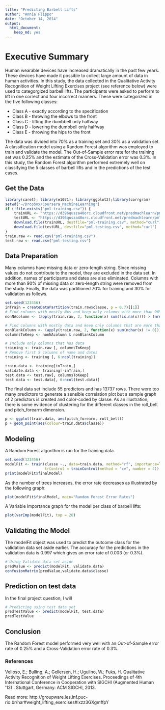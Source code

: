 ```yaml
---
title: "Predicting Barbell Lifts"
author: "Annie Flippo"
date: "October 14, 2014"
output:
  html_document:
    keep_md: yes
---
```


# Executive Summary
Human wearable devices have increased dramatically in the past few years.  These devices have made it possible to collect large amount of data in human activities.  In this study, the data collected in the Qualitative Activity Recognition of Weight Lifting Exercises project (see reference below) were used to categorgized barbell lifts.  The participants were asked to perform to lift in one correct and four incorrect manners.  These were categorized in the five following classes:

* Class A - exactly according to the specification
* Class B - throwing the elbows to the front 
* Class C - lifting the dumbbell only halfway  
* Class D - lowering the dumbbell only halfway 
* Class E - throwing the hips to the front 

The data was divided into 70% as a training set and 30% as a validation set.  A classification model using a Random Forest algorithm was employed to train and validate the model.  The Out-of-Sample error rate for the training set was 0.25% and the estimate of the Cross-Validation error was 0.3%.  In this study, the Random Forest algorithm performed extremely well on classifying the 5 classes of barbell lifts and in the predictions of the test cases. 

## Get the Data
```r
library(caret); library(e1071); library(ggplot2);library(corrgram)
setwd("~/Dropbox/Coursera_MachineLearning")
if (!file.exists("pml-training.csv")) {
    trainURL <- "https://d396qusza40orc.cloudfront.net/predmachlearn/pml-training.csv"
    testURL <- "https://d396qusza40orc.cloudfront.net/predmachlearn/pml-testing.csv"
    download.file(trainURL, destfile="pml-training.csv", method="curl")
    download.file(testURL, destfile="pml-testing.csv", method="curl")
}
train.raw <- read.csv("pml-training.csv")
test.raw <- read.csv("pml-testing.csv")
```

## Data Preparation
Many columns have missing data or zero-length string.  Since missing values do not contribute to the model, they are excluded in the data set.  In addition, names of participants and dates are also eliminated.  Columns with more than 90% of missing data or zero-length string were removed from the study.  Finally, the data was partitioned 70% for training and 30% for validation as follows.

```r
set.seed(123456)
inTrain = createDataPartition(train.raw$classe, p = 0.7)[[1]]
# Find columns with mostly NAs and keep only columns with more than 90% of data
nonNAcolumn <- (apply(train.raw, 2, function(x) sum(!is.na(x)))) > (nrow(train.raw) * 0.9)

# Find columns with mostly data and keep only columns that are more than 90% non-blanks
nonBlankColumn <- (apply(train.raw, 2, function(x) sum(nchar(x) != 0))) > (nrow(train.raw) * 0.9)
columnsToKeep <- nonNAcolumn & nonBlankColumn

# Include only columns that has data
training <- train.raw [, columnsToKeep]
# Remove first 5 columns of name and dates
training <- training [, 6:ncol(training)]

train.data <- training[inTrain,]
validate.data <- training[-inTrain,]
test.data <- test.raw[, columnsToKeep]
test.data <- test.data[, 6:ncol(test.data)]
```

The final data set include 55 predictors and has 13737 rows.  There were too many predictors to generate a sensible correlation plot but a sample graph of 2 predictors is created and color-coded by classe.  As an illustration, there is some evidence of clustering for the different classes in the roll\_belt and pitch\_forearm dimension.
```r
p <- ggplot(train.data, aes(pitch_forearm, roll_belt))
p + geom_point(aes(colour=train.data$classe))
```

## Modeling
A Random Forest algorithm is run for the training data.
```r
set.seed(123456)
modelFit <- train(classe ~., data=train.data, method="rf", importance=TRUE,
                  trControl = trainControl(method = "cv", number = 4))
print(modelFit$finalModel)
```

As the number of trees increases, the error rate decreases as illustrated by the following graph:
```r
plot(modelFit$finalModel, main="Random Forest Error Rates")
```

A Variable Importance graph for the model per class of barbell lifts:
```r
plot(varImp(modelFit), top = 20)
```

## Validating the Model
The modelFit object was used to predict the outcome class for the validation data set aside earlier.  The accuracy for the predictions in the validation data is 0.997 which gives an error rate of 0.003 (or 0.3%).
```r
# Using Validate data set aside
predValue <- predict(modelFit, validate.data)
confusionMatrix(predValue,validate.data$classe)
```

## Prediction on test data
In the final project question, I will 
```r
# Predicting using test data set 
predTestValue <- predict(modelFit, test.data)
predTestValue
```

## Conclusion
The Random Forest model performed very well with an Out-of-Sample error rate of 0.25% and a Cross-Validation error rate of 0.3%.   

### References
Velloso, E.; Bulling, A.; Gellersen, H.; Ugulino, W.; Fuks, H. Qualitative Activity Recognition of Weight Lifting Exercises. Proceedings of 4th International Conference in Cooperation with SIGCHI (Augmented Human '13) . Stuttgart, Germany: ACM SIGCHI, 2013.

Read more: http://groupware.les.inf.puc-rio.br/har#weight_lifting_exercises#ixzz3GXgmffpY